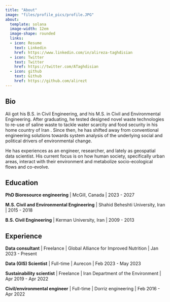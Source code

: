 ```yaml
---
title: "About"
image: "files/profile_pics/profile.JPG"
about: 
  template: solana
  image-width: 12em
  image-shape: rounded
  links:
  - icon: Resume
    text: Linkedin
    href: https://www.linkedin.com/in/alireza-taghdisian
  - icon: Twitter
    text: Twitter
    href: https://twitter.com/ATaghdisian
  - icon: github
    text: Github
    href: https://github.com/alirezt
---
```


## Bio

Ali got his B.S. in Civil Engineering, and his M.S. in Civil and Environmental Engineering. After graduating, he tested designed novel waste technologies to re-use of saline waste to tackle water scarcity and food security in his home country of Iran . Since then, he has shifted away from conventional engineering solutions towards system analysis of the underlying social and political drivers of environmental change.

He has experiences as an engineer, researcher, and lately as geospatial data scientist. His current focus is on how human society, specifically urban areas, interact with their environment and metabolize socio-ecological flows and co-evolve.

## Education

**PhD Bioresource engineering** \| McGill, Canada \| 2023 - 2027

**M.S. Civil and Environmental Engineering** \| Shahid Beheshti University, Iran \| 2015 - 2018

**B.S. Civil Engineering** \| Kerman University, Iran \| 2009 - 2013

## Experience

**Data consultant** \| Freelance \| Global Alliance for Improved Nutrition \| Jan 2023 - Present

**Data (GIS) Scientist** \| Full-time \| Aurecon \| Feb 2023 - May 2023

**Sustainability scientist** \| Freelance \| Iran Department of the Environment \| Apr 2019 - Apr 2022

**Civil/environmental engineer** \| Full-time \| Dorriz engineering \| Feb 2016 - Apr 2022
